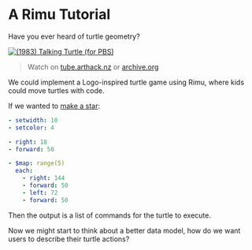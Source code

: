 # A Rimu Tutorial

Have you ever heard of turtle geometry?

[![(1983) Talking Turtle (for PBS)](https://tube.arthack.nz/static/thumbnails/4aa0b733-971c-417e-8613-da86fb268e83.jpg)](https://tube.arthack.nz/videos/watch/d976a246-dd20-4441-82fe-d7c687a33a78)

> Watch on [tube.arthack.nz](https://tube.arthack.nz/videos/watch/96ffe315-5d1d-426f-8abe-93d8ad925dee) or [archive.org](https://archive.org/details/NOVATalkingTurtle/NOVA.S10E11.Talking.Turtle.1983.VHSRip.AAC2.0.x264-rattera.mp4)

We could implement a Logo-inspired turtle game using Rimu, where kids could move turtles with code.

If we wanted to [make a star](https://www.turtleacademy.com/programs/40499):

```yaml
- setwidth: 10
- setcolor: 4

- right: 18
- forward: 50

- $map: range(5)
  each:
    - right: 144
    - forward: 50
    - left: 72
    - forward: 50
```

Then the output is a list of commands for the turtle to execute.

Now we might start to think about a better data model, how do we want users to describe their turtle actions?

